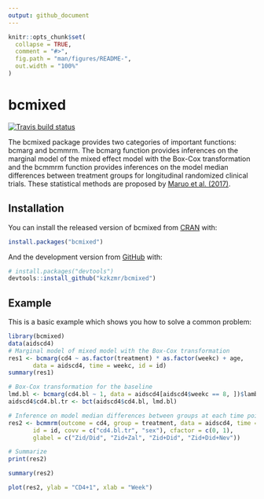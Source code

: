 ```yaml
---
output: github_document
---
```


<!-- README.md is generated from README.Rmd. Please edit that file -->

```r
knitr::opts_chunk$set(
  collapse = TRUE,
  comment = "#>",
  fig.path = "man/figures/README-",
  out.width = "100%"
)
```

# bcmixed

<!-- badges: start -->
[![Travis build status](https://travis-ci.org/kzkzmr/bcmixed.svg?branch=master)](https://travis-ci.org/kzkzmr/bcmixed)
<!-- badges: end -->

The bcmixed package provides two categories of important functions:
    bcmarg and bcmmrm. The bcmarg function provides inferences on 
    the marginal model of the mixed effect model with the Box-Cox 
    transformation and the bcmmrm function provides inferences 
    on the model median differences between treatment groups for 
    longitudinal randomized clinical trials. These statistical
    methods are proposed by 
    [Maruo et al. (2017)](https://doi.org/10.1002/sim.7279).

## Installation

You can install the released version of bcmixed from [CRAN](https://CRAN.R-project.org) with:

``` r
install.packages("bcmixed")
```

And the development version from [GitHub](https://github.com/) with:

``` r
# install.packages("devtools")
devtools::install_github("kzkzmr/bcmixed")
```
## Example

This is a basic example which shows you how to solve a common problem:

```r
library(bcmixed)
data(aidscd4)
# Marginal model of mixed model with the Box-Cox transformation
res1 <- bcmarg(cd4 ~ as.factor(treatment) * as.factor(weekc) + age,
       data = aidscd4, time = weekc, id = id)
summary(res1)

# Box-Cox transformation for the baseline
lmd.bl <- bcmarg(cd4.bl ~ 1, data = aidscd4[aidscd4$weekc == 8, ])$lambda
aidscd4$cd4.bl.tr <- bct(aidscd4$cd4.bl, lmd.bl)

# Inference on model median differences between groups at each time point
res2 <- bcmmrm(outcome = cd4, group = treatment, data = aidscd4, time = weekc,
       id = id, covv = c("cd4.bl.tr", "sex"), cfactor = c(0, 1),
       glabel = c("Zid/Did", "Zid+Zal", "Zid+Did", "Zid+Did+Nev"))

# Summarize
print(res2)

summary(res2)

plot(res2, ylab = "CD4+1", xlab = "Week")
```
